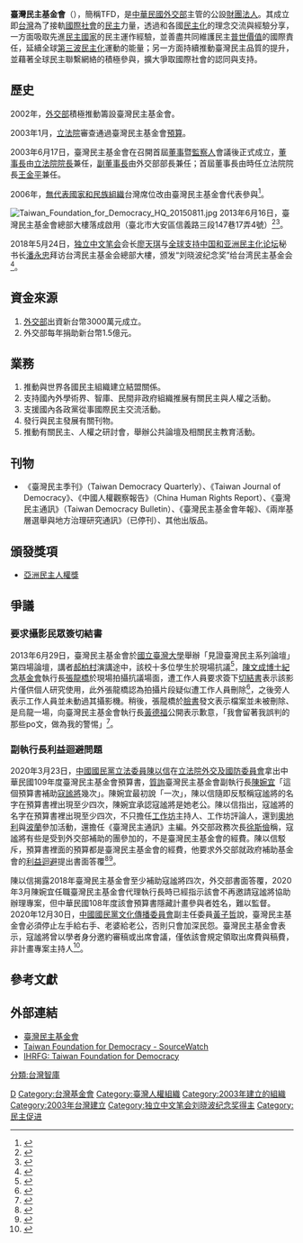{{Infobox Non-profit
| Non-profit_name   = 財團法人臺灣民主基金會<br>''Taiwan Foundation for Democracy''
| Non-profit_logo   = Taiwan Foundation for Democracy HQ plate 20150811.jpg
| Non-profit_type   = 
| founded_date      = 2003年
| location          = [[台北市|台北市]][[大安區_(臺北市)|大安區]]信義路三段147巷17弄4號
| origins           = 
| key_people        = 董事長：[[游錫堃|游錫堃]]<br>副董事長：[[吳釗燮|吳釗燮]]<br>執行長：[[黃玉霖|黃玉霖]]
| area_served       = 
| product           = 
| focus             = 與民主國家相關社團、[[政黨|政黨]]、[[智庫|智庫]]及[[非政府組織|非政府組織]]等建構合作夥伴關係，並與國際民主力量接軌，有效凝集世界民主力量，拓展我國國際活動空間。
<br>支持亞洲及世界各地之民主化，與全球各地民主領袖建立密切合作及聯繫網絡，並致力推動全球民主發展。<br>
透過全球學術界、智庫、國會、政黨等管道推動民主教育及國際交流，提升臺灣民主素質，鞏固民主發展。
| method            = 
| revenue           = 
| endowment         = 
| num_volunteers    = 
| num_employees     = 
| num_members       = 
| subsid            = 
| owner             = 
| Non-profit_slogan = 
| homepage          = [http://www.tfd.org.tw/opencms/chinese/index.html 臺灣民主基金會]
| dissolved         = 
| footnotes         = 
}}

'''臺灣民主基金會'''（{{lang-en|Taiwan Foundation for Democracy}}），簡稱TFD，是[[中華民國外交部|中華民國外交部]]主管的公設[[財團法人|財團法人]]。其成立即[[台灣|台灣]]為了接軌[[國際社會|國際社會]]的[[民主|民主]]力量，透過和各國[[民主化|民主化]]的理念交流與經驗分享，一方面吸取先進[[民主國家|民主國家]]的民主運作經驗，並善盡共同維護民主[[普世價值|普世價值]]的國際責任，延續全球[[第三波民主化|第三波民主化]]運動的能量；另一方面持續推動臺灣民主品質的提升，並藉著全球民主聯繫網絡的積極參與，擴大爭取國際社會的認同與支持。

==歷史==
2002年，[[中華民國外交部|外交部]]積極推動籌設臺灣民主基金會。

2003年1月，[[立法院|立法院]]審查通過臺灣民主基金會[[預算|預算]]。

2003年6月17日，臺灣民主基金會在召開首屆[[董事|董事]]暨[[監察人|監察人]]會議後正式成立，[[董事長|董事長]]由[[立法院院長|立法院院長]]兼任，[[副董事長|副董事長]]由外交部部長兼任；首屆董事長由時任立法院院長[[王金平|王金平]]兼任。

2006年，[[無代表國家和民族組織|無代表國家和民族組織]]台灣席位改由臺灣民主基金會代表參與<ref>{{cite news | url = http://unpo.org/members/7908| title = Taiwan | publisher = UNREPRESENTED NATIONS AND PEOPLES ORGANIZATION | date = 2008-03-25 }}</ref>。

[[File:Taiwan_Foundation_for_Democracy_HQ_20150811.jpg|thumb]]
2013年6月16日，臺灣民主基金會總部大樓落成啟用（臺北市大安區信義路三段147巷17弄4號）<ref>{{cite news |language = 中文 | url = http://www.taiwandemocracy.org.tw/opencms/chinese/events/data/Event0558.html | author = 新聞稿 | title = 落成典禮及10週年慶祝活動 | publisher = 臺灣民主基金會 | date = 2013-06-16 | accessdate = 2014-08-24}}</ref><ref>{{cite news |language = 中文 | url = http://www.president.gov.tw/Default.aspx?tabid=131&itemid=30149 | author = 新聞稿 | title = 總統出席「財團法人臺灣民主基金會新大樓落成典禮及成立10週年慶祝活動」 | publisher = [[中華民國總統府|中華民國總統府]] | date = 2013-06-16 | accessdate = 2014-08-24}}</ref>。

2018年5月24日，[[独立中文笔会|独立中文笔会]]会长[[廖天琪|廖天琪]]与[[全球支持中国和亚洲民主化论坛|全球支持中国和亚洲民主化论坛]]秘书长[[潘永忠|潘永忠]]拜访台湾民主基金会總部大樓，颁发“刘晓波纪念奖”给台湾民主基金会<ref>{{cite news|url=https://www.mingjingnews.com/article/82565-00|author=独立中文笔会秘书处|title=独立中文笔会会长廖天琪拜访台湾民主基金会|publisher=[[明镜新闻网|明镜新闻网]]|date=2018-05-25|accessdate=2021-10-07|language=zh-hans}}</ref>。

==資金來源==
#[[中華民國外交部|外交部]]出資新台幣3000萬元成立。
#外交部每年捐助新台幣1.5億元。

==業務==
#推動與世界各國民主組織建立結盟關係。
#支持國內外學術界、智庫、民間非政府組織推展有關民主與人權之活動。 
#支援國內各政黨從事國際民主交流活動。
#發行與民主發展有關刊物。
#推動有關民主、人權之研討會，舉辦公共論壇及相關民主教育活動。

==刊物==
*《臺灣民主季刊》（Taiwan Democracy Quarterly）、《Taiwan Journal of Democracy》、《中國人權觀察報告》（China Human Rights Report）、《臺灣民主通訊》（Taiwan Democracy Bulletin）、《臺灣民主基金會年報》、《兩岸基層選舉與地方治理研究通訊》（已停刊）、其他出版品。

==頒發獎項==
*[[亞洲民主人權獎|亞洲民主人權獎]]

==爭議==

===要求攝影民眾簽切結書===
2013年6月29日，臺灣民主基金會於[[國立臺灣大學|國立臺灣大學]]舉辦「見證臺灣民主系列論壇」第四場論壇，講者[[郝柏村|郝柏村]]演講途中，該校十多位學生於現場抗議<ref>{{cite news |language = 中文 | url = http://www.taiwandemocracy.org.tw/opencms/chinese/events/data/Event0564.html | author = 活動看板 | title = 【見證臺灣民主系列】第四場論壇：前行政院院長郝柏村談民主轉型期的親身經歷與觀察 | publisher = 臺灣民主基金會 | date = 2013-06-29 | accessdate = 2014-08-24}}</ref>，[[陳文成博士紀念基金會|陳文成博士紀念基金會]]執行長[[張龍橋|張龍橋]]於現場拍攝抗議場面，遭工作人員要求簽下[[承諾書|切結書]]表示該影片僅供個人研究使用，此外張龍橋認為拍攝片段疑似遭工作人員刪除<ref>{{cite news |language = 中文 | url = http://newtalk.tw/news/2013/06/29/37717.html | author = 林朝億 | title = 民眾拍郝被抗議影片 竟遭民主基金會刪除 | publisher = [[新頭殼|新頭殼]] | date = 2013-06-29 | accessdate = 2013-06-29}}</ref>，之後旁人表示工作人員並未動過其攝影機。稍後，張龍橋於[[臉書|臉書]]發文表示檔案並未被刪除、是烏龍一場，向臺灣民主基金會執行長[[黃德福_(台灣)|黃德福]]公開表示歉意，「我會留著我誤判的那些po文，做為我的警惕」<ref>{{cite news |language = 中文 | url = http://newtalk.tw/news/2013/06/29/37720.html | author = 林朝億 | title = 烏龍！影片沒被刪 民眾向黃德福致歉 | publisher = 新頭殼 | date = 2013-06-29 | accessdate = 2013-06-29}}</ref>。

===副執行長利益迴避問題===
2020年3月23日，[[中國國民黨|中國國民黨]][[立法委員|立法委員]][[陳以信|陳以信]]在[[立法院外交及國防委員會|立法院外交及國防委員會]]拿出中華民國109年度臺灣民主基金會預算書，[[質詢|質詢]]臺灣民主基金會副執行長[[陳婉宜|陳婉宜]]「這個預算書補助[[寇謐將|寇謐將]]幾次」。陳婉宜最初說「一次」，陳以信隨即反駁稱寇謐將的名字在預算書裡出現至少四次，陳婉宜承認寇謐將是她老公。陳以信指出，寇謐將的名字在預算書裡出現至少四次，不只擔任[[工作坊|工作坊]]主持人、工作坊評論人，還到[[奧地利|奧地利]]與[[波蘭|波蘭]]參加活動，還擔任《臺灣民主通訊》主編。外交部政務次長[[徐斯儉|徐斯儉]]稱，寇謐將有些是受到外交部補助的團參加的，不是臺灣民主基金會的經費。陳以信駁斥，預算書裡面的預算都是臺灣民主基金會的經費，他要求外交部就政府補助基金會的[[利益迴避|利益迴避]]提出書面答覆<ref>{{cite news|url=https://newtalk.tw/news/view/2020-03-23/379485|author=林朝億|title=太太任職民主基金會、先生接受補助 藍委質疑利益迴避|publisher=新頭殼|date=2020-03-23|accessdate=2020-04-04|language=zh-tw|archive-date=2020-03-24|archive-url=https://web.archive.org/web/20200324151907/https://newtalk.tw/news/view/2020-03-23/379485|dead-url=no}}</ref><ref>{{cite news|url=https://www.eatnews.net/article-1/20200324-4|author=政治中心|title=稱論文門是創造中國攻擊蔡政府的機會！ 前想想論壇英文主編遭爆拿補助、妻子是民進黨高官|publisher=[[呷新聞|呷新聞]]|date=2020-03-24|accessdate=2020-04-03|language=zh-tw|archive-date=2020-09-05|archive-url=https://web.archive.org/web/20200905234314/https://www.eatnews.com/article-1/20200324-4|dead-url=no}}</ref>。

陳以信揭露2018年臺灣民主基金會至少補助寇謐將四次，外交部書面答覆，2020年3月陳婉宜任職臺灣民主基金會代理執行長時已經指示該會不再邀請寇謐將協助辦理專案，但中華民國108年度該會預算書隱藏計畫參與者姓名，難以監督。2020年12月30日，[[中國國民黨文化傳播委員會|中國國民黨文化傳播委員會]]副主任委員[[黃子哲|黃子哲]]說，臺灣民主基金會必須停止左手給右手、老婆給老公，否則只會加深民怨。臺灣民主基金會表示，寇謐將曾以學者身分邀約審稿或出席會議，僅依該會規定領取出席費與稿費，非計畫專案主持人<ref>{{cite news|url=https://www.chinatimes.com/newspapers/20201231000486-260118|author=黃福其、楊孟立|title=台灣民主基金會 被爆補助不避親|publisher=中國時報|date=2020-12-31|accessdate=2020-12-31|language=zh-tw}}</ref>。

==參考文獻==
{{references}}

==外部連結==
*[http://www.tfd.org.tw/ 臺灣民主基金會] {{Wayback|url=http://www.tfd.org.tw/ |date=20100505005815 }}
*[http://www.sourcewatch.org/index.php?title=Taiwan_Foundation_for_Democracy Taiwan Foundation for Democracy - SourceWatch]
*[http://www.hrfunders.org/funders/funder.php?op=view&orgid=393 IHRFG: Taiwan Foundation for Democracy] {{Wayback|url=http://www.hrfunders.org/funders/funder.php?op=view&orgid=393 |date=20040123112734 }}

[[Category:中華民國外交部|D]]
[[Category:台灣基金會|Category:台灣基金會]]
[[Category:臺灣人權組織|Category:臺灣人權組織]]
[[Category:2003年建立的組織|Category:2003年建立的組織]]
[[Category:2003年台灣建立|Category:2003年台灣建立]]
[[分類:台灣智庫|分類:台灣智庫]]
[[Category:独立中文笔会刘晓波纪念奖得主|Category:独立中文笔会刘晓波纪念奖得主]]
[[Category:民主促进|Category:民主促进]]